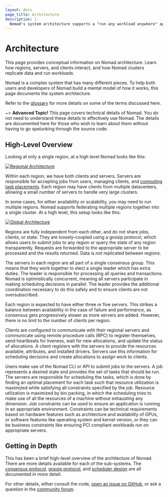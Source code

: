 ```yaml
---
layout: docs
page_title: Architecture
description: |-
  Nomad's system architecture supports a "run any workload anywhere" approach to scheduling and orchestration. Learn how regions, servers, and clients interact, and how Nomad clusters replicate data and run workloads.
---
```


# Architecture

This page provides conceptual information on Nomad architecture.  Learn how regions, servers, and clients interact, and how Nomad clusters replicate data and run workloads.

Nomad is a complex system that has many different pieces. To help both users and
developers of Nomad build a mental model of how it works, this page documents
the system architecture.

Refer to the [glossary][] for more details on some of the terms discussed here.

~> **Advanced Topic!** This page covers technical details
of Nomad. You do not need to understand these details to
effectively use Nomad. The details are documented here for
those who wish to learn about them without having to go
spelunking through the source code.

## High-Level Overview

Looking at only a single region, at a high level Nomad looks like this:

[![Regional Architecture](/img/nomad-architecture-region.png)](/img/nomad-architecture-region.png)

Within each region, we have both clients and servers. Servers are responsible for
accepting jobs from users, managing clients, and [computing task placements](/nomad/docs/concepts/scheduling/how-scheduling-works).
Each region may have clients from multiple datacenters, allowing a small number of servers
to handle very large clusters.

In some cases, for either availability or scalability, you may need to run multiple
regions. Nomad supports federating multiple regions together into a single cluster.
At a high level, this setup looks like this:

[![Global Architecture](/img/nomad-architecture-global.png)](/img/nomad-architecture-global.png)

Regions are fully independent from each other, and do not share jobs, clients, or
state. They are loosely-coupled using a gossip protocol, which allows users to
submit jobs to any region or query the state of any region transparently. Requests
are forwarded to the appropriate server to be processed and the results returned.
Data is _not_ replicated between regions.

The servers in each region are all part of a single consensus group. This means
that they work together to elect a single leader which has extra duties. The leader
is responsible for processing all queries and transactions. Nomad is optimistically
concurrent, meaning all servers participate in making scheduling decisions in parallel.
The leader provides the additional coordination necessary to do this safely and
to ensure clients are not oversubscribed.

Each region is expected to have either three or five servers. This strikes a balance
between availability in the case of failure and performance, as consensus gets
progressively slower as more servers are added. However, there is no limit to the number
of clients per region.

Clients are configured to communicate with their regional servers and communicate
using remote procedure calls (RPC) to register themselves, send heartbeats for liveness,
wait for new allocations, and update the status of allocations. A client registers
with the servers to provide the resources available, attributes, and installed drivers.
Servers use this information for scheduling decisions and create allocations to assign
work to clients.

Users make use of the Nomad CLI or API to submit jobs to the servers. A job represents
a desired state and provides the set of tasks that should be run. The servers are
responsible for scheduling the tasks, which is done by finding an optimal placement for
each task such that resource utilization is maximized while satisfying all constraints
specified by the job. Resource utilization is maximized by bin packing, in which
the scheduling tries to make use of all the resources of a machine without
exhausting any dimension. Job constraints can be used to ensure an application is
running in an appropriate environment. Constraints can be technical requirements based
on hardware features such as architecture and availability of GPUs, or software features
like operating system and kernel version, or they can be business constraints like
ensuring PCI compliant workloads run on appropriate servers.

## Getting in Depth

This has been a brief high-level overview of the architecture of Nomad. There
are more details available for each of the sub-systems. The [consensus protocol](/nomad/docs/architecture/cluster/consensus),
[gossip protocol](/nomad/docs/architecture/security/gossip), and [scheduler design](/nomad/docs/concepts/scheduling/how-scheduling-works)
are all documented in more detail.

For other details, either consult the code, [open an issue on
GitHub][gh_issue], or ask a question in the [community forum][forum].

[gh_issue]: https://github.com/hashicorp/nomad/issues/new/choose
[forum]: https://discuss.hashicorp.com/c/nomad
[glossary]: /nomad/docs/glossary
